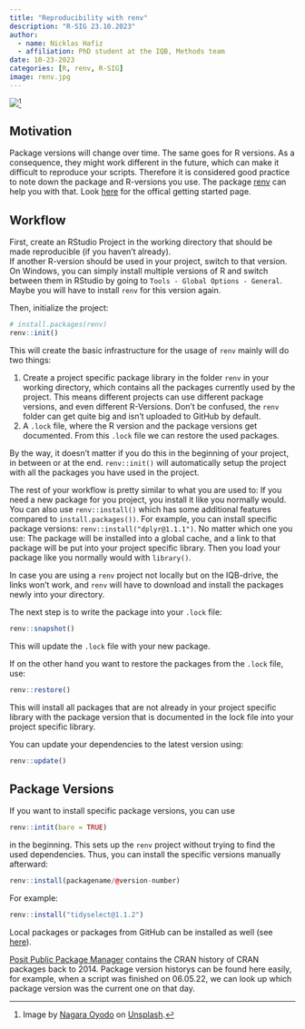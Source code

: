 ```yaml
---
title: "Reproducibility with renv"
description: "R-SIG 23.10.2023"
author: 
  - name: Nicklas Hafiz
  - affiliation: PhD student at the IQB, Methods team
date: 10-23-2023
categories: [R, renv, R-SIG]
image: renv.jpg
---
```


![](renv.jpg)[^1]

[^1]: Image by [Nagara Oyodo](https://unsplash.com/de/@nagaranbasaran?utm_content=creditCopyText&utm_medium=referral&utm_source=unsplash) on [Unsplash](https://unsplash.com/de/fotos/grune-pflanze-auf-grauem-fels-kE0o9syjDZQ).

## Motivation

Package versions will change over time. The same goes for R versions. As a consequence, they might work different in the future, which can make it difficult to reproduce your scripts. Therefore it is considered good practice to note down the package and R-versions you use. The package [renv](https://rstudio.github.io/renv/articles/renv.html) can help you with that. Look [here](https://rstudio.github.io/renv/articles/renv.html#getting-started) for the offical getting started page.

## Workflow

First, create an RStudio Project in the working directory that should be made reproducible (if you haven't already).\
If another R-version should be used in your project, switch to that version. On Windows, you can simply install multiple versions of R and switch between them in RStudio by going to `Tools - Global Options - General`. Maybe you will have to install `renv` for this version again.

Then, initialize the project:

```r
# install.packages(renv)
renv::init()
```

This will create the basic infrastructure for the usage of `renv` mainly will do two things:

1.  Create a project specific package library in the folder `renv` in your working directory, which contains all the packages currently used by the project. This means different projects can use different package versions, and even different R-Versions. Don't be confused, the `renv` folder can get quite big and isn't uploaded to GitHub by default.
2.  A `.lock` file, where the R version and the package versions get documented. From this `.lock` file we can restore the used packages.

By the way, it doesn't matter if you do this in the beginning of your project, in between or at the end. `renv::init()` will automatically setup the project with all the packages you have used in the project.

The rest of your workflow is pretty similar to what you are used to: If you need a new package for you project, you install it like you normally would. You can also use `renv::install()` which has some additional features compared to `install.packages())`. For example, you can install specific package versions: `renv::install("dplyr@1.1.1")`. No matter which one you use: The package will be installed into a global cache, and a link to that package will be put into your project specific library. Then you load your package like you normally would with `library()`.

::: callout-caution
In case you are using a `renv` project not locally but on the IQB-drive, the links won't work, and `renv` will have to download and install the packages newly into your directory.
:::

The next step is to write the package into your `.lock` file:

```r
renv::snapshot()
```

This will update the `.lock` file with your new package.

If on the other hand you want to restore the packages from the `.lock` file, use:

```r
renv::restore()
```

This will install all packages that are not already in your project specific library with the package version that is documented in the lock file into your project specific library.

You can update your dependencies to the latest version using:

```r
renv::update()
```

## Package Versions

If you want to install specific package versions, you can use

```r
renv::intit(bare = TRUE)
```

in the beginning. This sets up the `renv` project without trying to find the used dependencies. Thus, you can install the specific versions manually afterward:

```r
renv::install(packagename/@version-number)
```

For example:

```r
renv::install("tidyselect@1.1.2")
```

Local packages or packages from GitHub can be installed as well (see [here](https://rstudio.github.io/renv/reference/install.html)).

[Posit Public Package Manager](https://packagemanager.posit.co/client/#/) contains the CRAN history of CRAN packages back to 2014. Package version historys can be found here easily, for example, when a script was finished on 06.05.22, we can look up which package version was the current one on that day.
